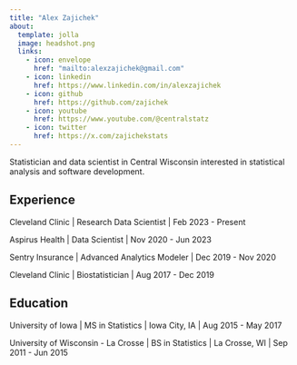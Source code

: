 ```yaml
---
title: "Alex Zajichek"
about:
  template: jolla
  image: headshot.png
  links:
    - icon: envelope
      href: "mailto:alexzajichek@gmail.com"
    - icon: linkedin
      href: https://www.linkedin.com/in/alexzajichek
    - icon: github
      href: https://github.com/zajichek
    - icon: youtube
      href: https://www.youtube.com/@centralstatz
    - icon: twitter
      href: https://x.com/zajichekstats
---
```


Statistician and data scientist in Central Wisconsin interested in statistical analysis and software development.

## Experience

Cleveland Clinic | Research Data Scientist | Feb 2023 - Present

Aspirus Health | Data Scientist | Nov 2020 - Jun 2023

Sentry Insurance | Advanced Analytics Modeler | Dec 2019 - Nov 2020

Cleveland Clinic | Biostatistician | Aug 2017 - Dec 2019

## Education

University of Iowa | MS in Statistics | Iowa City, IA | Aug 2015 - May 2017

University of Wisconsin - La Crosse | BS in Statistics | La Crosse, WI | Sep 2011 - Jun 2015